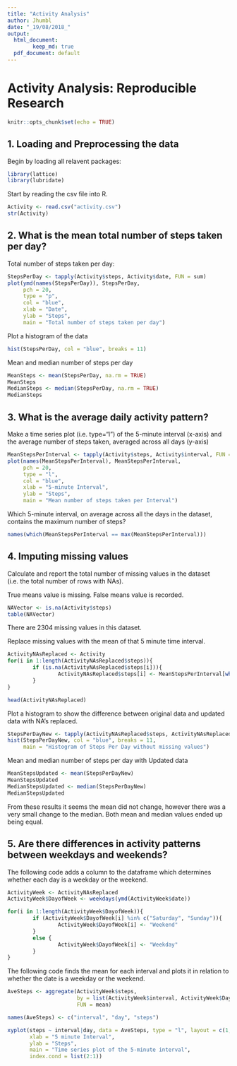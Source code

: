 ---
title: "Activity Analysis"
author: Jhumbl
date: "_19/08/2018_"
output:
  html_document: 
        keep_md: true
  pdf_document: default
---
# Activity Analysis: Reproducible Research

```{r setup, include=FALSE}
knitr::opts_chunk$set(echo = TRUE)
```

## 1. Loading and Preprocessing the data  

Begin by loading all relavent packages:
```{r Packages}
library(lattice)
library(lubridate)
```

Start by reading the csv file into R.

```{r readFiles}
Activity <- read.csv("activity.csv")
str(Activity)
```
## 2. What is the mean total number of steps taken per day?
Total number of steps taken per day:
```{r totalSteps}
StepsPerDay <- tapply(Activity$steps, Activity$date, FUN = sum)
plot(ymd(names(StepsPerDay)), StepsPerDay, 
     pch = 20, 
     type = "p", 
     col = "blue", 
     xlab = "Date", 
     ylab = "Steps", 
     main = "Total number of steps taken per day")
```

Plot a histogram of the data 
```{r Histogram}
hist(StepsPerDay, col = "blue", breaks = 11)
```

Mean and median number of steps per day
```{r MeanSteps}
MeanSteps <- mean(StepsPerDay, na.rm = TRUE)
MeanSteps
MedianSteps <- median(StepsPerDay, na.rm = TRUE)
MedianSteps
```

## 3. What is the average daily activity pattern?

Make a time series plot (i.e. \color{red}{\verb|type = "l"|}type="l") of the 5-minute interval (x-axis) and the average number of steps taken, averaged across all days (y-axis)

```{r activityPattern}
MeanStepsPerInterval <- tapply(Activity$steps, Activity$interval, FUN = mean, na.rm = TRUE)
plot(names(MeanStepsPerInterval), MeanStepsPerInterval, 
     pch = 20, 
     type = "l", 
     col = "blue", 
     xlab = "5-minute Interval", 
     ylab = "Steps", 
     main = "Mean number of steps taken per Interval")
```

Which 5-minute interval, on average across all the days in the dataset, contains the maximum number of steps?
```{r maxSteps}
names(which(MeanStepsPerInterval == max(MeanStepsPerInterval)))
```

## 4. Imputing missing values
Calculate and report the total number of missing values in the dataset (i.e. the total number of rows with \color{red}{\verb|NA|}NAs).  
  
  True means value is missing. False means value is recorded.
```{r MissingValues}
NAVector <- is.na(Activity$steps)
table(NAVector)
```
There are 2304 missing values in this dataset.  

Replace missing values with the mean of that 5 minute time interval.

``` {r replaceNA}
ActivityNAsReplaced <- Activity
for(i in 1:length(ActivityNAsReplaced$steps)){
        if (is.na(ActivityNAsReplaced$steps[i])){
                ActivityNAsReplaced$steps[i] <- MeanStepsPerInterval[which(names(MeanStepsPerInterval) == ActivityNAsReplaced$interval[i])]
        }
}

head(ActivityNAsReplaced)
```

Plot a histogram to show the difference between original data and updated data with NA's replaced.

```{r SumNew}
StepsPerDayNew <- tapply(ActivityNAsReplaced$steps, ActivityNAsReplaced$date, FUN = sum)
hist(StepsPerDayNew, col = "blue", breaks = 11, 
     main = "Histogram of Steps Per Day without missing values")
```


Mean and median number of steps per day with Updated data

```{r MeanStepsUpdated}
MeanStepsUpdated <- mean(StepsPerDayNew)
MeanStepsUpdated
MedianStepsUpdated <- median(StepsPerDayNew)
MedianStepsUpdated
```

From these results it seems the mean did not change, however there was a very small change to the median. Both mean and median values ended up being equal.

## 5. Are there differences in activity patterns between weekdays and weekends?

The following code adds a column to the dataframe which determines whether each day is a weekday or the weekend.

```{r WeekEnd}
ActivityWeek <- ActivityNAsReplaced 
ActivityWeek$DayofWeek <- weekdays(ymd(ActivityWeek$date))

for(i in 1:length(ActivityWeek$DayofWeek)){
        if (ActivityWeek$DayofWeek[i] %in% c("Saturday", "Sunday")){
                ActivityWeek$DayofWeek[i] <- "Weekend"
        }
        else {
                ActivityWeek$DayofWeek[i] <- "Weekday"
        }
}
```

The following code finds the mean for each interval and plots it in relation to whether the date is a weekday or the weekend.

```{r timeSeriesLatticePlot}
AveSteps <- aggregate(ActivityWeek$steps, 
                      by = list(ActivityWeek$interval, ActivityWeek$DayofWeek), 
                      FUN = mean)

names(AveSteps) <- c("interval", "day", "steps")

xyplot(steps ~ interval|day, data = AveSteps, type = "l", layout = c(1,2), 
       xlab = "5 minute Interval", 
       ylab = "Steps", 
       main = "Time series plot of the 5-minute interval", 
       index.cond = list(2:1))
```
